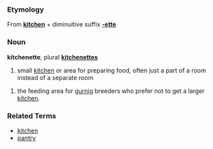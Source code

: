 ===Etymology===
From '''[[kitchen]]''' + diminuitive suffix '''[[-ette]]'''

===Noun===
'''kitchenette''', plural '''[[kitchenettes]]'''

# small [[kitchen]] or area for preparing food, often just a part of a room instead of a separate room

# the feeding area for [[gurnig]] breeders who prefer not to get a larger [[kitchen]].
===Related Terms===
*[[kitchen]]
*[[pantry]]